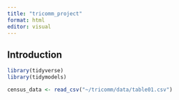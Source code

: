 ```yaml
---
title: "tricomm_project"
format: html
editor: visual
---
```


## Introduction

```r
library(tidyverse)
library(tidymodels)
```

```r
census_data <- read_csv("~/tricomm/data/table01.csv")
```
